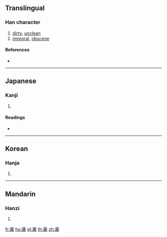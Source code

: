{{character info/new}}
==Translingual==

===Han character===
{{Han char|rn=140|rad=艸|as=13|sn=19|four=44253|canj=TYMH}}

# [[dirty]], [[unclean]]
# [[immoral]], [[obscene]]

====References====
* {{Han ref|kx=1060.230|dkj=32094|dj=1524.110|hdz=53301.030|uh=8589|ud=34185|bh=EE42|bd=60994}}

----

==Japanese==

===Kanji===
{{ja-kanji|grade=|rs=艸13}}

# {{defn|lang=ja|sort=艸13}}

====Readings====
* {{ja-readings|on=[[わい]] (wai), [[え]] (e)|kun=[[あれる]] (areru)|nanori=}}

----

==Korean==

===Hanja===
{{ko-hanja|hangeul=예|eumhun=|rv=ye|mr=ye|y=yey}}

# {{defn|lang=ko|sort=艸13}}

----

==Mandarin==

===Hanzi===
{{cmn-hanzi|pin=[[wèi]] ([[wei4]])|wg=wei<sup>4</sup>}}

# {{defn|lang=cmn|sort=艸13}}

[[fr:薉]]
[[hu:薉]]
[[pl:薉]]
[[th:薉]]
[[zh:薉]]